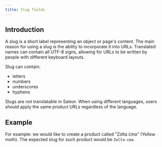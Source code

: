 ```yaml
---
title: Slug fields
---
```


## Introduction

A slug is a short label representing an object or page's content. The main reason for using a slug is the ability to incorporate it into URLs. Translated names can contain all UTF-8 signs, allowing for URLs to be written by people with different keyboard layouts.

Slug can contain:

- letters
- numbers
- underscores
- hyphens

Slugs are not translatable in Saleor. When using different languages, users should apply the same product URLs regardless of the language.

## Example

For example: we would like to create a product called "Żółta ćma" (Yellow moth). The expected slug for such product would be `Zolta-cma`.
